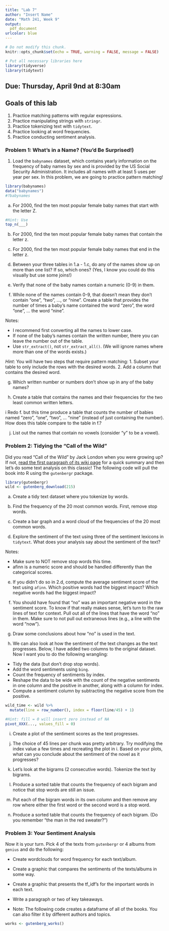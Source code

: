 ```yaml
---
title: "Lab 7"
author: "Insert Name"
date: "Math 241, Week 9"
output:
  pdf_document
urlcolor: blue
---
```


```r
# Do not modify this chunk.
knitr::opts_chunk$set(echo = TRUE, warning = FALSE, message = FALSE)


```

```r
# Put all necessary libraries here
library(tidyverse)
library(tidytext)
```



## Due: Thursday, April 9nd at 8:30am

## Goals of this lab

1. Practice matching patterns with regular expressions.
1. Practice manipulating strings with `stringr`.
1. Practice tokenizing text with `tidytext`.
1. Practice looking at word frequencies.
1. Practice conducting sentiment analysis.


### Problem 1: What's in a Name?  (You'd Be Surprised!)
  
1. Load the `babynames` dataset, which contains yearly information on the frequency of baby names by sex and is provided by the US Social Security Administration.  It includes all names with at least 5 uses per year per sex. In this problem, we are going to practice pattern matching!

```r
library(babynames)
data("babynames")
#?babynames
```

a. For 2000, find the ten most popular female baby names that start with the letter Z.

```r
#Hint: Use 
top_n(___)
```




b. For 2000, find the ten most popular female baby names that contain the letter z.  



c. For 2000, find the ten most popular female baby names that end in the letter z. 


d. Between your three tables in 1.a - 1.c, do any of the names show up on more than one list?  If so, which ones? (Yes, I know you could do this visually but use some joins!)






e.  Verify that none of the baby names contain a numeric (0-9) in them.



f. While none of the names contain 0-9, that doesn't mean they don't contain "one", "two", ..., or "nine".  Create a table that provides the number of times a baby's name contained the word "zero", the word "one", ... the word "nine". 

Notes: 

* I recommend first converting all the names to lower case.
* If none of the baby's names contain the written number, there you can leave the number out of the table.
* Use `str_extract()`, not `str_extract_all()`. (We will ignore names where more than one of the words exists.)

*Hint*: You will have two steps that require pattern matching:
    1. Subset your table to only include the rows with the desired words.
    2. Add a column that contains the desired word.  


g. Which written number or numbers don't show up in any of the baby names?




h. Create a table that contains the names and their frequencies for the two least common written letters.



i Redo f. but this time produce a table that counts the number of babies named "zero", "one", "two", ... "nine" (instead of just containing the number).  How does this table compare to the table in f.?


j. List out the names that contain no vowels (consider "y" to be a vowel).  




### Problem 2: Tidying the "Call of the Wild"

Did you read "Call of the Wild" by Jack London when you were growing up?  If not, [read the first paragraph of its wiki page](https://en.wikipedia.org/wiki/The_Call_of_the_Wild) for a quick summary and then let's do some text analysis on this classic!  The following code will pull the book into R using the `gutenbergr` package.  

```r
library(gutenbergr)
wild <- gutenberg_download(215)
```

a.  Create a tidy text dataset where you tokenize by words.



b. Find the frequency of the 20 most common words.  First, remove stop words.



c. Create a bar graph and a word cloud of the frequencies of the 20 most common words.


d. Explore the sentiment of the text using three of the sentiment lexicons in `tidytext`. What does your analysis say about the sentiment of the text?

Notes:

* Make sure to NOT remove stop words this time.  
* afinn is a numeric score and should be handled differently than the categorical scores.



e. If you didn't do so in 2.d, compute the average sentiment score of the text using `afinn`.  Which positive words had the biggest impact? Which negative words had the biggest impact?



f. You should have found that "no" was an important negative word in the sentiment score.  To know if that really makes sense, let's turn to the raw lines of text for context.  Pull out all of the lines that have the word "no" in them.  Make sure to not pull out extraneous lines (e.g., a line with the word "now").  


g. Draw some conclusions about how "no" is used in the text.


h. We can also look at how the sentiment of the text changes as the text progresses.  Below, I have added two columns to the original dataset. Now I want you to do the following wrangling:

* Tidy the data (but don't drop stop words).
* Add the word sentiments using `bing`.
* Count the frequency of sentiments by index.
* Reshape the data to be wide with the count of the negative sentiments in one column and the positive in another, along with a column for index.
* Compute a sentiment column by subtracting the negative score from the positive.
    

```r
wild_time <- wild %>%
  mutate(line = row_number(), index = floor(line/45) + 1) 
```

```r
#Hint: fill = 0 will insert zero instead of NA
pivot_XXX(..., values_fill = 0)
```




i. Create a plot of the sentiment scores as the text progresses.




j. The choice of 45 lines per chunk was pretty arbitrary.  Try modifying the index value a few times and recreating the plot in i.  Based on your plots, what can you conclude about the sentiment of the novel as it progresses?


k. Let's look at the bigrams (2 consecutive words).  Tokenize the text by bigrams.  



l.  Produce a sorted table that counts the frequency of each bigram and notice that stop words are still an issue.



m. Put each of the bigram words in its own column and then remove any row where either the first word or the second word is a stop word.



n. Produce a sorted table that counts the frequency of each bigram.  (Do you remember "the man in the red sweater?")



### Problem 3: Your Sentiment Analysis

Now it is your turn.  Pick 4 of the texts from `gutenbergr` or 4 albums from `genius` and do the following:

* Create wordclouds for word frequency for each text/album.
* Create a graphic that compares the sentiments of the texts/albums in some way. 
* Create a graphic that presents the tf_idf's for the important words in each text.  
* Write a paragraph or two of key takeaways.

* Note: The following code creates a dataframe of all of the books.  You can also filter it by different authors and topics.  

```r
works <- gutenberg_works()
```






